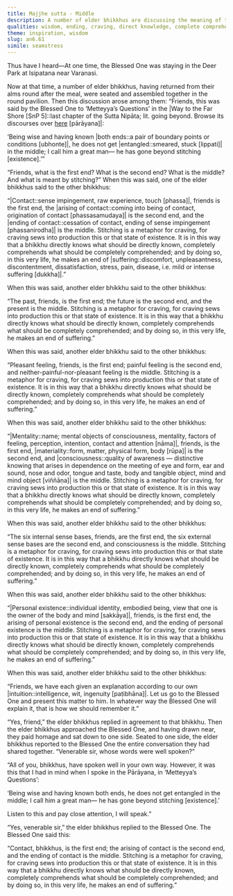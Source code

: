 ```yaml
---
title: Majjhe sutta - Middle
description: A number of elder bhikkhus are discussing the meaning of the Buddha's words from the verse on ‘Metteyya’s Questions’ in the Sutta Nipāta. They each share a well-spoken explanation and then present it to the Buddha, who presents his intended meaning when he spoke those words.
qualities: wisdom, ending, craving, direct knowledge, complete comprehension, inspiration
theme: inspiration, wisdom
slug: an6.61
simile: seamstress
---
```


Thus have I heard—At one time, the Blessed One was staying in the Deer Park at Isipatana near Varanasi.

Now at that time, a number of elder bhikkhus, having returned from their alms round after the meal, were seated and assembled together in the round pavilion. Then this discussion arose among them: “Friends, this was said by the Blessed One to ‘Metteyya’s Questions’ in the |Way to the Far Shore [SnP 5]::last chapter of the Sutta Nipāta; lit. going beyond. Browse its discourses over [here](/snp5) [pārāyana]|:

‘Being wise and having known |both ends::a pair of boundary points or conditions [ubhonte]|,
he does not get |entangled::smeared, stuck [lippati]| in the middle;
I call him a great man—
he has gone beyond stitching [existence].’”

“Friends, what is the first end? What is the second end? What is the middle? And what is meant by stitching?” When this was said, one of the elder bhikkhus said to the other bhikkhus:

“|Contact::sense impingement, raw experience, touch [phassa]|, friends is the first end, the |arising of contact::coming into being of contact, origination of contact [phassasamudaya]| is the second end, and the |ending of contact::cessation of contact, ending of sense impingement [phassanirodha]| is the middle. Stitching is a metaphor for craving, for craving sews into production this or that state of existence. It is in this way that a bhikkhu directly knows what should be directly known, completely comprehends what should be completely comprehended; and by doing so, in this very life, he makes an end of |suffering::discomfort, unpleasantness, discontentment, dissatisfaction, stress, pain, disease, i.e. mild or intense suffering [dukkha]|.”

When this was said, another elder bhikkhu said to the other bhikkhus:

“The past, friends, is the first end; the future is the second end, and the present is the middle. Stitching is a metaphor for craving, for craving sews into production this or that state of existence. It is in this way that a bhikkhu directly knows what should be directly known, completely comprehends what should be completely comprehended; and by doing so, in this very life, he makes an end of suffering.”

When this was said, another elder bhikkhu said to the other bhikkhus:

“Pleasant feeling, friends, is the first end; painful feeling is the second end, and neither-painful-nor-pleasant feeling is the middle. Stitching is a metaphor for craving, for craving sews into production this or that state of existence. It is in this way that a bhikkhu directly knows what should be directly known, completely comprehends what should be completely comprehended; and by doing so, in this very life, he makes an end of suffering.”

When this was said, another elder bhikkhu said to the other bhikkhus:

“|Mentality::name; mental objects of consciousness, mentality, factors of feeling, perception, intention, contact and attention [nāma]|, friends, is the first end, |materiality::form, matter, physical form, body [rūpa]| is the second end, and |consciousness::quality of awareness — distinctive knowing that arises in dependence on the meeting of eye and form, ear and sound, nose and odor, tongue and taste, body and tangible object, mind and mind object [viññāṇa]| is the middle. Stitching is a metaphor for craving, for craving sews into production this or that state of existence. It is in this way that a bhikkhu directly knows what should be directly known, completely comprehends what should be completely comprehended; and by doing so, in this very life, he makes an end of suffering.”

When this was said, another elder bhikkhu said to the other bhikkhus:

“The six internal sense bases, friends, are the first end, the six external sense bases are the second end, and consciousness is the middle. Stitching is a metaphor for craving, for craving sews into production this or that state of existence. It is in this way that a bhikkhu directly knows what should be directly known, completely comprehends what should be completely comprehended; and by doing so, in this very life, he makes an end of suffering.”

When this was said, another elder bhikkhu said to the other bhikkhus:

“|Personal existence::individual identity, embodied being, view that one is the owner of the body and mind [sakkāya]|, friends, is the first end, the arising of personal existence is the second end, and the ending of personal existence is the middle. Stitching is a metaphor for craving, for craving sews into production this or that state of existence. It is in this way that a bhikkhu directly knows what should be directly known, completely comprehends what should be completely comprehended; and by doing so, in this very life, he makes an end of suffering.”

When this was said, another elder bhikkhu said to the other bhikkhus:

“Friends, we have each given an explanation according to our own |intuition::intelligence, wit, ingenuity [paṭibhāna]|. Let us go to the Blessed One and present this matter to him. In whatever way the Blessed One will explain it, that is how we should remember it.”

“Yes, friend,” the elder bhikkhus replied in agreement to that bhikkhu. Then the elder bhikkhus approached the Blessed One, and having drawn near, they paid homage and sat down to one side. Seated to one side, the elder bhikkhus reported to the Blessed One the entire conversation they had shared together. “Venerable sir, whose words were well spoken?”

“All of you, bhikkhus, have spoken well in your own way. However, it was this that I had in mind when I spoke in the Pārāyana, in ‘Metteyya’s Questions’:

‘Being wise and having known both ends,
he does not get entangled in the middle;
I call him a great man—
he has gone beyond stitching [existence].’

Listen to this and pay close attention, I will speak.”

“Yes, venerable sir,” the elder bhikkhus replied to the Blessed One. The Blessed One said this:

“Contact, bhikkhus, is the first end; the arising of contact is the second end, and the ending of contact is the middle. Stitching is a metaphor for craving, for craving sews into production this or that state of existence. It is in this way that a bhikkhu directly knows what should be directly known, completely comprehends what should be completely comprehended; and by doing so, in this very life, he makes an end of suffering.”